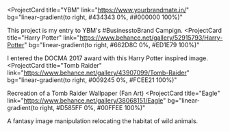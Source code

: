 <ProjectCard title="YBM" link="https://www.yourbrandmate.in/" bg="linear-gradient(to right, #434343 0%, ##000000 100%)" 

This project is my entry to YBM's #BusinesstoBrand Campign. <ProjectCard title="Harry Potter" link="https://www.behance.net/gallery/52915793/Harry-Potter" bg="linear-gradient(to right, #662D8C 0%, #ED1E79 100%)"

I entered the DOCMA 2017 award with this Harry Potter inspired image. <ProjectCard title="Tomb Raider" link="https://www.behance.net/gallery/43907099/Tomb-Raider" bg="linear-gradient(to right, #009245 0%, #FCEE21 100%)"

Recreation of a Tomb Raider Wallpaper (Fan Art) <ProjectCard title="Eagle" link="https://www.behance.net/gallery/38068151/Eagle" bg="linear-gradient(to right, #D585FF 0%, #00FFEE 100%)"

A fantasy image manipulation relocating the habitat of wild animals.
